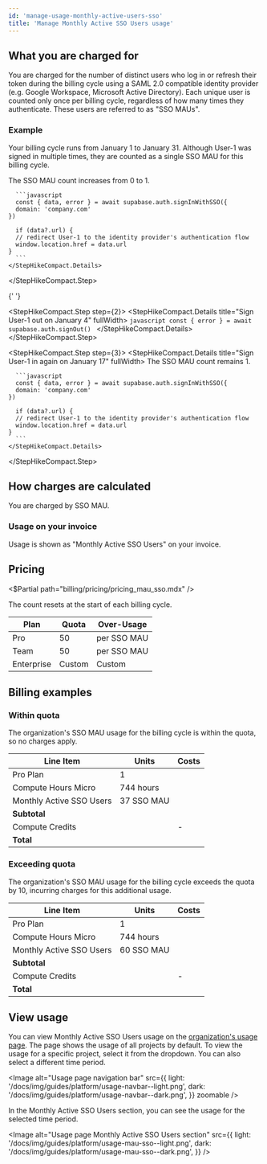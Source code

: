 ```yaml
---
id: 'manage-usage-monthly-active-users-sso'
title: 'Manage Monthly Active SSO Users usage'
---
```


## What you are charged for

You are charged for the number of distinct users who log in or refresh their token during the billing cycle using a SAML 2.0 compatible identity provider (e.g. Google Workspace, Microsoft Active Directory). Each unique user is counted only once per billing cycle, regardless of how many times they authenticate. These users are referred to as "SSO MAUs".

### Example

Your billing cycle runs from January 1 to January 31. Although User-1 was signed in multiple times, they are counted as a single SSO MAU for this billing cycle.

<StepHikeCompact>
  <StepHikeCompact.Step step={1}>
    <StepHikeCompact.Details title="Sign User-1 in on January 3" fullWidth>
      The SSO MAU count increases from 0 to 1.

      ```javascript
      const { data, error } = await supabase.auth.signInWithSSO({
      domain: 'company.com'
    })

      if (data?.url) {
      // redirect User-1 to the identity provider's authentication flow
      window.location.href = data.url
    }
      ```
    </StepHikeCompact.Details>

  </StepHikeCompact.Step>

{' '}

<StepHikeCompact.Step step={2}>
  <StepHikeCompact.Details title="Sign User-1 out on January 4" fullWidth>
    ```javascript
    const { error } = await supabase.auth.signOut()
    ```
  </StepHikeCompact.Details>
</StepHikeCompact.Step>

  <StepHikeCompact.Step step={3}>
    <StepHikeCompact.Details title="Sign User-1 in again on January 17" fullWidth>
      The SSO MAU count remains 1.

      ```javascript
      const { data, error } = await supabase.auth.signInWithSSO({
      domain: 'company.com'
    })

      if (data?.url) {
      // redirect User-1 to the identity provider's authentication flow
      window.location.href = data.url
    }
      ```
    </StepHikeCompact.Details>

  </StepHikeCompact.Step>
</StepHikeCompact>

## How charges are calculated

You are charged by SSO MAU.

### Usage on your invoice

Usage is shown as "Monthly Active SSO Users" on your invoice.

## Pricing

<$Partial path="billing/pricing/pricing_mau_sso.mdx" />

<Admonition type="note">

The count resets at the start of each billing cycle.

</Admonition>

| Plan       | Quota  | Over-Usage                          |
| ---------- | ------ | ----------------------------------- |
| Pro        | 50     | <Price price="0.015" /> per SSO MAU |
| Team       | 50     | <Price price="0.015" /> per SSO MAU |
| Enterprise | Custom | Custom                              |

## Billing examples

### Within quota

The organization's SSO MAU usage for the billing cycle is within the quota, so no charges apply.

| Line Item                | Units      | Costs                    |
| ------------------------ | ---------- | ------------------------ |
| Pro Plan                 | 1          | <Price price="25" />     |
| Compute Hours Micro      | 744 hours  | <Price price="10" />     |
| Monthly Active SSO Users | 37 SSO MAU | <Price price="0" />      |
| **Subtotal**             |            | **<Price price="35" />** |
| Compute Credits          |            | -<Price price="10" />    |
| **Total**                |            | **<Price price="25" />** |

### Exceeding quota

The organization's SSO MAU usage for the billing cycle exceeds the quota by 10, incurring charges for this additional usage.

| Line Item                | Units      | Costs                       |
| ------------------------ | ---------- | --------------------------- |
| Pro Plan                 | 1          | <Price price="25" />        |
| Compute Hours Micro      | 744 hours  | <Price price="10" />        |
| Monthly Active SSO Users | 60 SSO MAU | <Price price="0.15" />      |
| **Subtotal**             |            | **<Price price="35.15" />** |
| Compute Credits          |            | -<Price price="10" />       |
| **Total**                |            | **<Price price="25.15" />** |

## View usage

You can view Monthly Active SSO Users usage on the [organization's usage page](https://supabase.com/dashboard/org/_/usage). The page shows the usage of all projects by default. To view the usage for a specific project, select it from the dropdown. You can also select a different time period.

<Image
  alt="Usage page navigation bar"
  src={{
    light: '/docs/img/guides/platform/usage-navbar--light.png',
    dark: '/docs/img/guides/platform/usage-navbar--dark.png',
  }}
  zoomable
/>

In the Monthly Active SSO Users section, you can see the usage for the selected time period.

<Image
  alt="Usage page Monthly Active SSO Users section"
  src={{
    light: '/docs/img/guides/platform/usage-mau-sso--light.png',
    dark: '/docs/img/guides/platform/usage-mau-sso--dark.png',
  }}
/>
